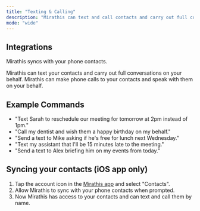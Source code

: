 ```yaml
---
title: "Texting & Calling"
description: "Mirathis can text and call contacts and carry out full conversations on your behalf"
mode: "wide"
---
```


## Integrations

Mirathis syncs with your phone contacts.

<Card title="Texting" icon="message" iconType="sharp-solid" horizontal="false">
  Mirathis can text your contacts and carry out full conversations on your behalf.
</Card>

<Card title="Calling" icon="phone" iconType="duotone" horizontal="false">
  Mirathis can make phone calls to your contacts and speak with them on your behalf.
</Card>

## Example Commands

- "Text Sarah to reschedule our meeting for tomorrow at 2pm instead of 1pm."
- "Call my dentist and wish them a happy birthday on my behalf."
- "Send a text to Mike asking if he's free for lunch next Wednesday."
- "Text my assistant that I'll be 15 minutes late to the meeting."
- "Send a text to Alex briefing him on my events from today."

## Syncing your contacts (iOS app only)

1. Tap the account icon in the [Mirathis app](https://mirathis.app) and select "Contacts".
2. Allow Mirathis to sync with your phone contacts when prompted.
3. Now Mirathis has access to your contacts and can text and call them by name.